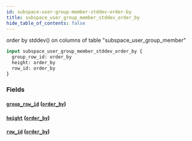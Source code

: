 ```yaml
---
id: subspace-user-group-member-stddev-order-by
title: subspace_user_group_member_stddev_order_by
hide_table_of_contents: false
---
```


order by stddev() on columns of table "subspace_user_group_member"

```graphql
input subspace_user_group_member_stddev_order_by {
  group_row_id: order_by
  height: order_by
  row_id: order_by
}
```

### Fields

#### [`group_row_id`](#) ([`order_by`](../enums/order-by))

#### [`height`](#) ([`order_by`](../enums/order-by))

#### [`row_id`](#) ([`order_by`](../enums/order-by))
